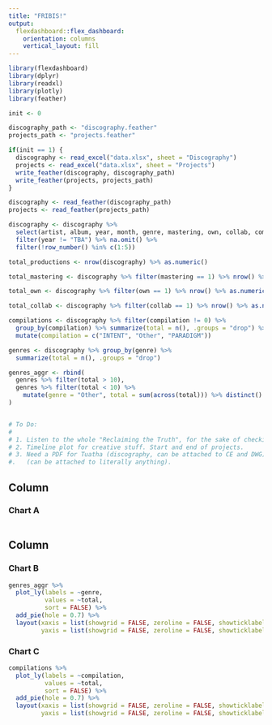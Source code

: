 ```yaml
---
title: "FRIBIS!"
output: 
  flexdashboard::flex_dashboard:
    orientation: columns
    vertical_layout: fill
---
```


```r
library(flexdashboard)
library(dplyr)
library(readxl)
library(plotly)
library(feather)

init <- 0

discography_path <- "discography.feather"
projects_path <- "projects.feather"

if(init == 1) {
  discography <- read_excel("data.xlsx", sheet = "Discography")
  projects <- read_excel("data.xlsx", sheet = "Projects")
  write_feather(discography, discography_path)
  write_feather(projects, projects_path)
}

discography <- read_feather(discography_path)
projects <- read_feather(projects_path)

discography <- discography %>%
  select(artist, album, year, month, genre, mastering, own, collab, compilation, IA) %>%
  filter(year != "TBA") %>% na.omit() %>%
  filter(!row_number() %in% c(1:5))

total_productions <- nrow(discography) %>% as.numeric()

total_mastering <- discography %>% filter(mastering == 1) %>% nrow() %>% as.numeric()

total_own <- discography %>% filter(own == 1) %>% nrow() %>% as.numeric()

total_collab <- discography %>% filter(collab == 1) %>% nrow() %>% as.numeric()

compilations <- discography %>% filter(compilation != 0) %>% 
  group_by(compilation) %>% summarize(total = n(), .groups = "drop") %>%
  mutate(compilation = c("INTENT", "Other", "PARADIGM"))

genres <- discography %>% group_by(genre) %>% 
  summarize(total = n(), .groups = "drop")

genres_aggr <- rbind(
  genres %>% filter(total > 10),
  genres %>% filter(total < 10) %>% 
    mutate(genre = "Other", total = sum(across(total))) %>% distinct()
)


# To Do:
#
# 1. Listen to the whole "Reclaiming the Truth", for the sake of checking correct pronunciation
# 2. Timeline plot for creative stuff. Start and end of projects.
# 3. Need a PDF for Tuatha (discography, can be attached to CE and DWG) and NBE 
#.   (can be attached to literally anything).

```

Column {data-width=650}
-----------------------------------------------------------------------

### Chart A

```r


```

Column {data-width=350}
-----------------------------------------------------------------------

### Chart B

```r
genres_aggr %>% 
  plot_ly(labels = ~genre,
          values = ~total,
          sort = FALSE) %>% 
  add_pie(hole = 0.7) %>%
  layout(xaxis = list(showgrid = FALSE, zeroline = FALSE, showticklabels = FALSE),
         yaxis = list(showgrid = FALSE, zeroline = FALSE, showticklabels = FALSE)) 
```

### Chart C

```r
compilations %>% 
  plot_ly(labels = ~compilation,
          values = ~total,
          sort = FALSE) %>% 
  add_pie(hole = 0.7) %>%
  layout(xaxis = list(showgrid = FALSE, zeroline = FALSE, showticklabels = FALSE),
         yaxis = list(showgrid = FALSE, zeroline = FALSE, showticklabels = FALSE)) 
```

